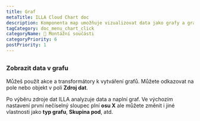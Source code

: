 ```yaml
---
title: Graf
metaTitle: ILLA Cloud Chart doc
description: Komponenta map umožňuje vizualizovat data jako grafy a grafy. Je postaven pomocí Chart.js.
tagCategory: doc_menu_chart_click
categoryName: 🧬 Montážní součásti
categoryPriority: 6
postPriority: 1
---
```


## <Heading hidden>Graf</Heading>

### Zobrazit data v grafu

Můžeš použít akce a transformátory k vytváření grafů. Můžete odkazovat na pole nebo objekt v poli **Zdroj dat**. 

Po výběru zdroje dat ILLA analyzuje data a naplní graf. Ve výchozím nastavení první nečíselný sloupec plní **osu X** ale můžete změnit i jiné vlastnosti jako **typ grafu**, **Skupina pod**, atd.

<img src='https://cdn.illacloud.com/official-website/img/docs/assemble/chart1.png' alt="" />

<img src='https://cdn.illacloud.com/official-website/img/docs/assemble/chart2.png' alt="" />
